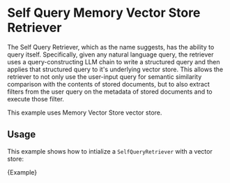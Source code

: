 # Self Query Memory Vector Store Retriever

The Self Query Retriever, which as the name suggests, has the ability to query itself. Specifically, given any natural language query, the retriever uses a query-constructing LLM chain to write a structured query and then applies that structured query to it's underlying vector store. This allows the retriever to not only use the user-input query for semantic similarity comparison with the contents of stored documents, but to also extract filters from the user query on the metadata of stored documents and to execute those filter.

This example uses Memory Vector Store vector store.

## Usage

This example shows how to intialize a `SelfQueryRetriever` with a vector store:


<CodeBlock language="typescript">{Example}</CodeBlock>
